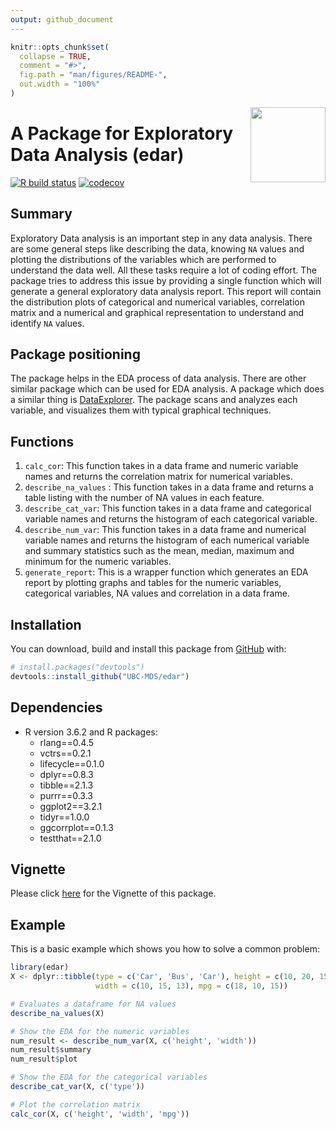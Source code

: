 ```yaml
---
output: github_document
---
```


<!-- README.md is generated from README.Rmd. Please edit that file -->

```r
knitr::opts_chunk$set(
  collapse = TRUE,
  comment = "#>",
  fig.path = "man/figures/README-",
  out.width = "100%"
)
```

<img src="img/edar.png" width="120" align = "right">

# A Package for Exploratory Data Analysis (edar)

<!-- badges: start -->
[![R build status](https://github.com/UBC-MDS/edar/workflows/R-CMD-check/badge.svg)](https://github.com/UBC-MDS/edar/actions)
[![codecov](https://codecov.io/gh/UBC-MDS/edar/branch/master/graph/badge.svg)](https://codecov.io/gh/UBC-MDS/edar)
<!-- badges: end -->

## Summary

Exploratory Data analysis is an important step in any data analysis. There are some general steps like describing the data, knowing `NA` values and plotting the distributions of the variables  which are performed to understand the data well. All these tasks require a lot of coding effort. The package tries to address this issue by providing a single function which will generate a general exploratory data analysis report. This report will contain the distribution plots of categorical and numerical variables, correlation matrix and a numerical and graphical representation to understand and identify `NA` values.

## Package positioning

The package helps in the EDA process of data analysis. There are other similar package which can be used for EDA analysis. A package which does a similar thing is [DataExplorer](https://www.rdocumentation.org/packages/DataExplorer/versions/0.8.1). The package scans and
analyzes each variable, and visualizes them with typical graphical techniques.

## Functions

1. `calc_cor`: This function takes in a data frame and numeric variable names and returns the correlation matrix for numerical variables.
2. `describe_na_values` : This function takes in a data frame and returns a table listing with the number of NA values in each feature.
3. `describe_cat_var`: This function takes in a data frame and categorical variable names and returns the histogram of each categorical variable.
4. `describe_num_var`: This function takes in a data frame and numerical variable names and returns the histogram of each numerical variable and summary statistics such as the mean, median, maximum and minimum for the numeric variables.
5. `generate_report`: This is a wrapper function which generates an EDA report by plotting graphs and tables for the numeric variables, categorical variables, NA values and correlation in a data frame.

## Installation

You can download, build and install this package from [GitHub](https://github.com/) with:

``` r
# install.packages("devtools")
devtools::install_github("UBC-MDS/edar")
```

## Dependencies
- R version 3.6.2 and R packages:
  - rlang==0.4.5
  - vctrs==0.2.1
  - lifecycle==0.1.0
  - dplyr==0.8.3
  - tibble==2.1.3
  - purrr==0.3.3
  - ggplot2==3.2.1
  - tidyr==1.0.0
  - ggcorrplot==0.1.3
  - testthat==2.1.0 

## Vignette

Please click [here](https://ubc-mds.github.io/edar/articles/edar-vignette.html) for the Vignette of this package.

## Example

This is a basic example which shows you how to solve a common problem:

```r
library(edar)
X <- dplyr::tibble(type = c('Car', 'Bus', 'Car'), height = c(10, 20, 15), 
                   width = c(10, 15, 13), mpg = c(18, 10, 15))

# Evaluates a dataframe for NA values
describe_na_values(X)

# Show the EDA for the numeric variables
num_result <- describe_num_var(X, c('height', 'width'))
num_result$summary
num_result$plot

# Show the EDA for the categorical variables
describe_cat_var(X, c('type'))

# Plot the correlation matrix
calc_cor(X, c('height', 'width', 'mpg'))
```
